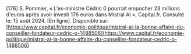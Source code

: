 \[176\]	S. Pommier, « L’ex-ministre Cédric 0 pourrait empocher 23 millions d'euros après avoir investi 176 euros dans Mistral AI », Capital.fr. Consulté le: 15 août 2024\. \[En ligne\]. Disponible sur: [https://www.capital.fr/economie-politique/mistral-ai-la-bonne-affaire-du-conseiller-fondateur-cedric-o-1488506](https://www.capital.fr/economie-politique/mistral-ai-la-bonne-affaire-du-conseiller-fondateur-cedric-o-1488506)